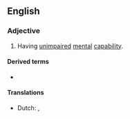 ==English==

===Adjective===
{{en-adj|head=[[able]]-[[minded]]}}

# Having [[unimpaired]] [[mental]] [[capability]].

====Derived terms====
{{der-top}}
* {{l|en|able-mindedness}}
{{der-mid}}
{{der-bottom}}

====Translations====
{{trans-top|unimpaired mental capability}}
* Dutch: {{t|nl|goed bij zijn verstand}}, {{t+|nl|verstandig}}
{{trans-mid}}
{{trans-bottom}}
